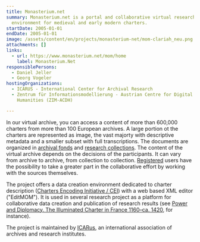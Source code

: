 ```yaml
---
title: Monasterium.net
summary: Monasterium.net is a portal and collaborative virtual research
  environment for medieval and early modern charters.
startDate: 2005-01-01
endDate: 2005-01-01
image: /assets/content/en/projects/monasterium-net/mom-clariah_neu.png
attachments: []
links:
  - url: https://www.monasterium.net/mom/home
    label: Monasterium.Net
responsiblePersons:
  - Daniel Jeller
  - Georg Vogeler
hostingOrganizations:
  - ICARUS - International Center for Archival Research
  - Zentrum für Informationsmodellierung - Austrian Centre for Digital
    Humanities (ZIM-ACDH)

---
```

In our virtual archive, you can access a content of more than 600,000 charters from more than 100 European archives. A large portion ot the charters are represented as image, the vast majorty with descriptive metadata and a smaller subset with full transcriptions.
The documents are organized in [archival fonds](https://www.monasterium.net/mom/fonds) and [research collections](https://www.monasterium.net/mom/collections). The content of the virtual archive depends on the decisions of the participants. It can vary from archive to archive, from collection to collection. [Registered](http://www.monasterium.net/mom/registration) users have the possibility to take a greater part in the collaborative effort by working with the sources themselves.

The project offers a data creation environment dedicated to charter description ([Charters Encoding Initiative / CEI](http://www.cei.lmu.de/)) with a web based XML editor ("EditMOM"). It is used in several research project as a platform for collaborative data creation and publication of research results (see [Power and Diplomacy. The Illuminated Charter in France 1160–ca. 1420](https://digital-humanities.at/en/dha/s-project/power-and-diplomacy-illuminated-charter-france-1160-ca-1420), for instance).

The project is maintained by [ICARus](https://www.icar-us.eu/), an international association of archives and research institutes.
